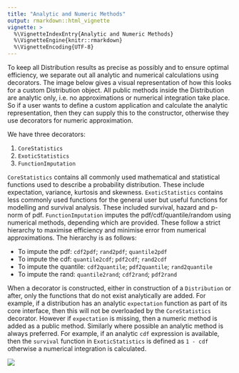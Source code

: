 ```yaml
---
title: "Analytic and Numeric Methods"
output: rmarkdown::html_vignette
vignette: >
  %\VignetteIndexEntry{Analytic and Numeric Methods}
  %\VignetteEngine{knitr::rmarkdown}
  %\VignetteEncoding{UTF-8}
---
```


To keep all Distribution results as precise as possibly and to ensure optimal efficiency, we separate out all analytic and numerical calculations using decorators. The image below gives a visual representation of how this looks for a custom Distribution object. All public methods inside the Distribution are analytic only, i.e. no approximations or numerical integration take place. So if a user wants to define a custom application and calculate the analytic representation, then they can supply this to the constructor, otherwise they use decorators for numeric approximation.

We have three decorators:

1. `CoreStatistics`
2. `ExoticStatistics`
3. `FunctionImputation`

`CoreStatistics` contains all commonly used mathematical and statistical functions used to describe a probability distribution. These include expectation, variance, kurtosis and skewness. `ExoticStatistics` contains less commonly used functions for the general user but useful functions for modelling and survival analysis. These included survival, hazard and p-norm of pdf. `FunctionImputation` imputes the pdf/cdf/quantile/random using numerical methods, depending which are provided. These follow a strict hierarchy to maximise efficiency and minimise error from numerical approximations. The hierarchy is as follows:

* To impute the pdf: `cdf2pdf`; `rand2pdf`; `quantile2pdf`
* To impute the cdf: `quantile2cdf`; `pdf2cdf`; `rand2cdf`
* To impute the quantile: `cdf2quantile`; `pdf2quantile`; `rand2quantile`
* To impute the rand: `quantile2rand`; `cdf2rand`; `pdf2rand`

When a decorator is constructed, either in construction of a `Distribution` or after, only the functions that do not exist analytically are added. For example, if a distribution has an analytic `expectation` function as part of its core interface, then this will not be overloaded by the `CoreStatistics` decorator. However if `expectation` is missing, then a numeric method is added as a public method. Similarly where possible an analytic method is always preferred. For example, if an analytic `cdf` expression is available, then the `survival` function in `ExoticStatistics` is defined as `1 - cdf` otherwise a numerical integration is calculated.

<img src="man/figures/decorators.png" />

